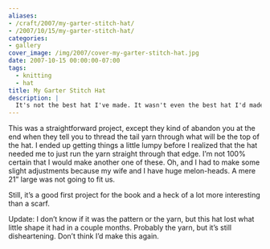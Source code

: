 ```yaml
---
aliases:
- /craft/2007/my-garter-stitch-hat/
- /2007/10/15/my-garter-stitch-hat/
categories:
- gallery
cover_image: /img/2007/cover-my-garter-stitch-hat.jpg
date: 2007-10-15 00:00:00-07:00
tags:
  - knitting
  - hat
title: My Garter Stitch Hat
description: |
  It's not the best hat I've made. It wasn't even the best hat I'd made when I made it.
---
```


This was a straightforward project, except they kind of abandon you at the end when they tell you to thread the tail yarn through what will be the top of the hat. I ended up getting things a little lumpy before I realized that the hat needed me to just run the yarn straight through that edge. I’m not 100% certain that I would make another one of these. Oh, and I had to make some slight adjustments because my wife and I have huge melon-heads. A mere 21” large was not going to fit us.

Still, it’s a good first project for the book and a heck of a lot more interesting than a scarf.

Update: I don’t know if it was the pattern or the yarn, but this hat lost what little shape it had in a couple months. Probably the yarn, but it’s still disheartening. Don’t think I’d make this again.

